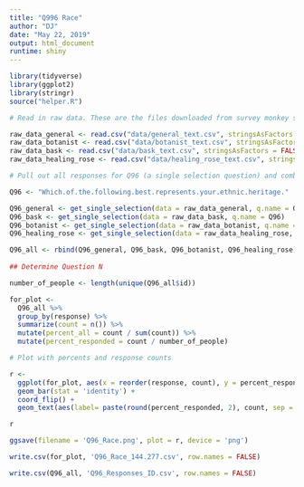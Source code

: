 ```yaml
---
title: "Q996 Race"
author: "DJ"
date: "May 22, 2019"
output: html_document
runtime: shiny
---
```


```r
library(tidyverse)
library(ggplot2)
library(stringr)
source("helper.R")
```

```r
# Read in raw data. These are the files downloaded from survey monkey saved as a .csv

raw_data_general <- read.csv("data/general_text.csv", stringsAsFactors = FALSE)
raw_data_botanist <- read.csv("data/botanist_text.csv", stringsAsFactors = FALSE)
raw_data_bask <- read.csv("data/bask_text.csv", stringsAsFactors = FALSE)
raw_data_healing_rose <- read.csv("data/healing_rose_text.csv", stringsAsFactors = FALSE)
```

```r
# Pull out all responses for Q96 (a single selection question) and combine

Q96 <- "Which.of.the.following.best.represents.your.ethnic.heritage."

Q96_general <- get_single_selection(data = raw_data_general, q.name = Q96)
Q96_bask <- get_single_selection(data = raw_data_bask, q.name = Q96)
Q96_botanist <- get_single_selection(data = raw_data_botanist, q.name = Q96)
Q96_healing_rose <- get_single_selection(data = raw_data_healing_rose, q.name = Q96)

Q96_all <- rbind(Q96_general, Q96_bask, Q96_botanist, Q96_healing_rose)
  
## Determine Question N

number_of_people <- length(unique(Q96_all$id))

```

```r

for_plot <- 
  Q96_all %>%
  group_by(response) %>%
  summarize(count = n()) %>%
  mutate(percent_all = count / sum(count)) %>%
  mutate(percent_responded = count / number_of_people)

```

```r
# Plot with percents and response counts

r <- 
  ggplot(for_plot, aes(x = reorder(response, count), y = percent_responded)) +
  geom_bar(stat = 'identity') +
  coord_flip() +
  geom_text(aes(label= paste(round(percent_responded, 2), count, sep = "***")))

r

```

```r

ggsave(filename = 'Q96_Race.png', plot = r, device = 'png')

write.csv(for_plot, 'Q96_Race_144.277.csv', row.names = FALSE)

write.csv(Q96_all, 'Q96_Responses_ID.csv', row.names = FALSE)

```
